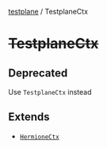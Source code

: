 [testplane](../README.mdx) / TestplaneCtx

# ~~TestplaneCtx~~

## Deprecated

Use `TestplaneCtx` instead

## Extends

- [`HermioneCtx`](HermioneCtx.mdx)
